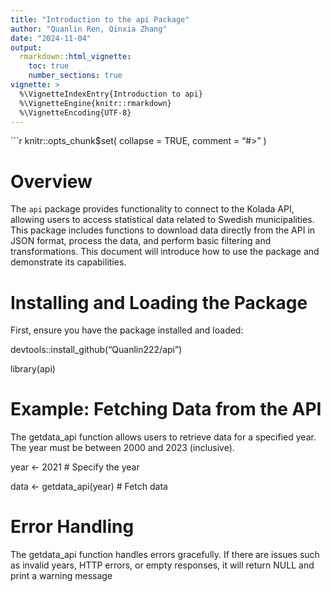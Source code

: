 ```yaml
---
title: "Introduction to the api Package"
author: "Quanlin Ren, Qinxia Zhang"
date: "2024-11-04"
output: 
  rmarkdown::html_vignette:
    toc: true
    number_sections: true
vignette: >
  %\VignetteIndexEntry{Introduction to api} 
  %\VignetteEngine{knitr::rmarkdown}
  %\VignetteEncoding{UTF-8}
---
```

```r
knitr::opts_chunk$set(
  collapse = TRUE,
  comment = "#>"
)

# Overview

The `api` package provides functionality to connect to the Kolada API, allowing users to access statistical data related to Swedish municipalities. This package includes functions to download data directly from the API in JSON format, process the data, and perform basic filtering and transformations. This document will introduce how to use the package and demonstrate its capabilities.

# Installing and Loading the Package

First, ensure you have the package installed and loaded:

devtools::install_github("Quanlin222/api")

library(api)


# Example: Fetching Data from the API

The getdata_api function allows users to retrieve data for a specified year. The year must be between 2000 and 2023 (inclusive).

year <- 2021  # Specify the year

data <- getdata_api(year)  # Fetch data

# Error Handling

The getdata_api function handles errors gracefully. If there are issues such as invalid years, HTTP errors, or empty responses, it will return NULL and print a warning message


